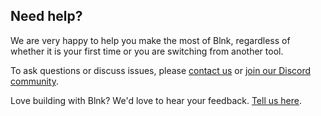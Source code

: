 ## Need help?

We are very happy to help you make the most of Blnk, regardless of whether it is your first time or you are switching from another tool.

To ask questions or discuss issues, please [contact us](mailto:support@blnkfinance.com) or [join our Discord community](https://discord.gg/7WNv94zPpx). 

Love building with Blnk? We'd love to hear your feedback. [Tell us here](https://www.blnkfinance.com/core/share-project).